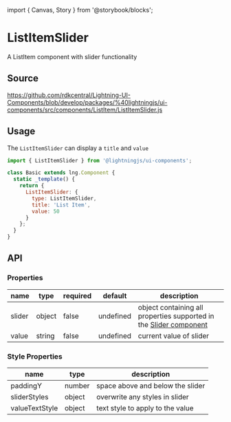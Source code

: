 ﻿import { Canvas, Story } from '@storybook/blocks';

# ListItemSlider

A ListItem component with slider functionality

## Source

https://github.com/rdkcentral/Lightning-UI-Components/blob/develop/packages/%40lightningjs/ui-components/src/components/ListItem/ListItemSlider.js

## Usage

The `ListItemSlider` can display a `title` and `value`

```js
import { ListItemSlider } from '@lightningjs/ui-components';

class Basic extends lng.Component {
  static _template() {
    return {
      ListItemSlider: {
        type: ListItemSlider,
        title: 'List Item',
        value: 50
      }
    };
  }
}
```

<Canvas>
  <Story id="controls-listitemslider--list-item-slider" />
</Canvas>

## API

### Properties

| name   | type   | required | default   | description                                                                                              |
| ------ | ------ | -------- | --------- | -------------------------------------------------------------------------------------------------------- |
| slider | object | false    | undefined | object containing all properties supported in the [Slider component](?path=/docs/elements-slider--basic) |
| value  | string | false    | undefined | current value of slider                                                                                  |

### Style Properties

| name           | type   | description                      |
| -------------- | ------ | -------------------------------- |
| paddingY       | number | space above and below the slider |
| sliderStyles   | object | overwrite any styles in slider   |
| valueTextStyle | object | text style to apply to the value |
